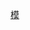 {{Navbox
|bodyclass=hlist

|name = Rwanda provinces
|title = [[卢旺达]][[卢旺达行政区划|省份]]
|image =[[File:Flag of Rwanda.svg|40px|right|卢旺达国旗]]
|list1 = 
*[[东部省 (卢旺达)|东部省]]
*[[南部省 (卢旺达)|南部省]]
*[[西部省 (卢旺达)|西部省]]
*[[北部省 (卢旺达)|北部省]]
*[[基加利市]]
}}<noinclude>
[[Category:卢旺达省份|模]]
</noinclude>